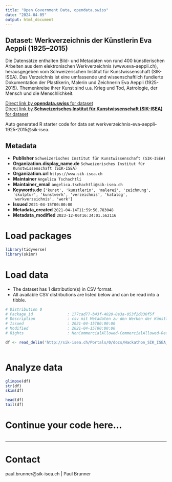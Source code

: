 ```yaml
---
title: "Open Government Data, opendata.swiss"
date: "2024-04-05"
output: html_document
---
```


## Dataset: Werkverzeichnis der Künstlerin Eva Aeppli (1925–2015)

Die Datensätze enthalten Bild- und Metadaten von rund 400 künstlerischen Arbeiten aus dem elektronischen Werkverzeichnis (www.eva-aeppli.ch), herausgegeben vom Schweizerischen Institut für Kunstwissenschaft (SIK-ISEA). Das Verzeichnis ist eine umfassende und wissenschaftlich fundierte Dokumentation der Plastikerin, Malerin und Zeichnerin Eva Aeppli (1925-2015). Themenkreise ihrer Kunst sind u.a. Krieg und Tod, Astrologie, der Mensch und die Menschlichkeit. 

[Direct link by **opendata.swiss** for dataset](https://opendata.swiss/de/dataset/werkverzeichnis-der-kunstlerin-eva-aeppli-1925-2015)<br>
[Direct link by **Schweizerisches Institut für Kunstwissenschaft (SIK-ISEA)** for dataset](https://eva-aeppli.ch)

Auto generated R starter code for data set werkverzeichnis-eva-aeppli-1925-2015@sik-isea.

## Metadata

- **Publisher** `Schweizerisches Institut für Kunstwissenschaft (SIK-ISEA)`
- **Organization.display_name.de** `Schweizerisches Institut für Kunstwissenschaft (SIK-ISEA)`
- **Organization.url** `https://www.sik-isea.ch`
- **Maintainer** `Angelica Tschachtli`
- **Maintainer_email** `angelica.tschachtli@sik-isea.ch`
- **Keywords.de** `['kunst', 'kunstlerin', 'malerei', 'zeichnung', 'skulptur', 'kunstwerk', 'verzeichnis', 'katalog', 'werkverzeichnis', 'werk']`
- **Issued** `2021-04-15T00:00:00`
- **Metadata_created** `2021-04-14T11:59:50.783048`
- **Metadata_modified** `2023-12-06T16:34:01.562116`


# Load packages

```r

library(tidyverse)
library(skimr)

```

# Load data

-   The dataset has 1 distribution(s) in CSV format.
-   All available CSV distributions are listed below and can be read into a tibble.

```r

# Distribution 0
# Package_id               : 177cad77-b43f-4020-8e3a-053f2d830f5f
# Description              : csv mit Metadaten zu den Werken der Künstlerin Eva Aeppli (1925–2015)
# Issued                   : 2021-04-15T00:00:00
# Modified                 : 2021-04-15T00:00:00
# Rights                   : NonCommercialAllowed-CommercialAllowed-ReferenceRequired

df <- read_delim('http://sik-isea.ch/Portals/0/docs/Hackathon_SIK_ISEA_Eva_Aeppli_20210415.csv')



```

# Analyze data

```r

glimpse(df)
str(df)
skim(df)

head(df)
tail(df)

```

# Continue your code here...

```r

```

------------------------------------------------------------------------

# Contact

paul.brunner@sik-isea.ch | Paul Brunner
